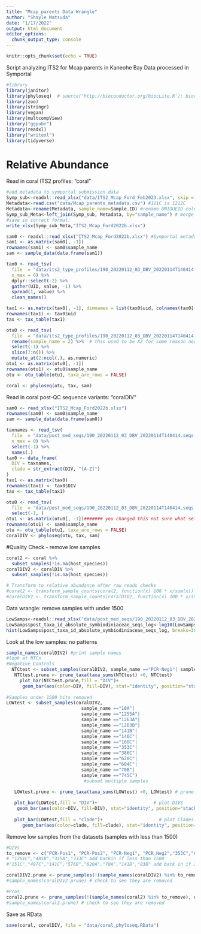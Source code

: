 ```yaml
---
title: "Mcap_parents Data Wrangle"
author: "Shayle Matsuda"
date: "1/17/2022"
output: html_document
editor_options: 
  chunk_output_type: console
---
```


```r
knitr::opts_chunk$set(echo = TRUE)
```
Script analyzing ITS2 for Mcap parents in Kaneohe Bay
Data processed in Symportal

```r
#library
library(janitor)
library(phyloseq)  # source('http://bioconductor.org/biocLite.R'); biocLite('phyloseq')
library(zoo)
library(stringr)
library(vegan)
library(multcompView)
library("ggpubr")
library(readxl)
library("writexl")
library(tidyverse)
```

# Relative Abundance 
Read in coral ITS2 profiles: "coral"
```r
#add metadata to symportal submission data
Symp_sub<-readxl::read_xlsx("data/ITS2_Mcap_Ford_Feb2023.xlsx", skip = 1)
Metadata<-read.csv("data/Mcap_parents_metadata.csv") #121C is 1212C
Metadata<-rename(Metadata, sample_name=Sample.ID) #rename UNIQUEID column to sample_name
Symp_sub_Meta<-left_join(Symp_sub, Metadata, by="sample_name") # merge
#save in correct format:
write_xlsx(Symp_sub_Meta,"ITS2_Mcap_Ford2022b.xlsx")

sam0 <- readxl::read_xlsx("ITS2_Mcap_Ford2022b.xlsx") #Symportal metadata combined from above
sam1 <- as.matrix(sam0[, -1])
rownames(sam1) <- sam0$sample_name
sam <- sample_data(data.frame(sam1))

tax0 <- read_tsv(
  file  = "data/its2_type_profiles/190_20220112_03_DBV_20220114T140414.profiles.relative.abund_and_meta.txt",
  n_max = 6) %>%
  dplyr::select(-2) %>% 
  gather(UID, value, -1) %>% 
  spread(1, value) %>%
  clean_names()

tax1 <- as.matrix(tax0[, -1], dimnames = list(tax0$uid, colnames(tax0[-1])))
rownames(tax1) <- tax0$uid
tax <- tax_table(tax1)

otu0 <- read_tsv(
  file  = "data/its2_type_profiles/190_20220112_03_DBV_20220114T140414.profiles.relative.abund_and_meta.txt") %>% 
  rename(sample_name = 2) %>%  # this used to be X2 for some reason now it's just 2
  select(-1) %>%
  slice(7:n()) %>%
  mutate_at(2:ncol(.), as.numeric)
otu1 <- as.matrix(otu0[, -1])
rownames(otu1) <- otu0$sample_name
otu <- otu_table(otu1, taxa_are_rows = FALSE)

coral <- phyloseq(otu, tax, sam)
```
Read in coral post-QC sequence variants: "coralDIV"
```r
sam0 <- read_xlsx("ITS2_Mcap_Ford2022b.xlsx")
rownames(sam0) <- sam0$sample_name
sam <- sample_data(data.frame(sam0))

taxnames <- read_tsv(
  file  = "data/post_med_seqs/190_20220112_03_DBV_20220114T140414.seqs.relative.abund_only.txt",
  n_max = 0) %>%
  select(-1) %>%
  names(.)
tax0 <- data_frame(
  DIV = taxnames,
  clade = str_extract(DIV, "[A-Z]")
)
tax1 <- as.matrix(tax0)
rownames(tax1) <- tax0$DIV
tax <- tax_table(tax1)

otu0 <- read_tsv(
  file  = "data/post_med_seqs/190_20220112_03_DBV_20220114T140414.seqs.relative.abund_only.txt") %>%
  select(-1, )
otu1 <- as.matrix(otu0[, -1])####### you changed this not sure what select(3:33) was about
rownames(otu1) <- sam0$sample_name
otu <- otu_table(otu1, taxa_are_rows = FALSE)
coralDIV <- phyloseq(otu, tax, sam)
```

#Quality Check - remove low samples
```r
coral2 <- coral %>% 
  subset_samples(!is.na(host_species))
coralDIV2 <- coralDIV %>% 
  subset_samples(!is.na(host_species))

# Transform to relative abundance after raw reads checks
#coral2 <- transform_sample_counts(coral2, function(x) 100 * x/sum(x))
#coralDIV2 <- transform_sample_counts(coralDIV2, function(x) 100 * x/sum(x))


```

Data wrangle: remove samples with under 1500 
```r
LowSamps<-readxl::read_xlsx("data/post_med_seqs/190_20220112_03_DBV_20220114T140414.seqs.absolute.meta_only.xlsx")
LowSamps$post_taxa_id_absolute_symbiodiniaceae_seqs_log<-log10(LowSamps$post_taxa_id_absolute_symbiodiniaceae_seqs)
hist(LowSamps$post_taxa_id_absolute_symbiodiniaceae_seqs_log, breaks=30)
```
Look at the low samples: no patterns
```r
sample_names(coralDIV2) #print sample names
#look at NTCs
#Negative Controls
  NTCtest <- subset_samples(coralDIV2, sample_name =="PCR-Neg1"| sample_name =="PCR-Neg2") #subset multiple samples
   NTCtest.prune <- prune_taxa(taxa_sums(NTCtest) >0, NTCtest)
     plot_bar(NTCtest.prune,fill = "DIV")+
      geom_bar(aes(color=DIV, fill=DIV), stat="identity", position="stack")
     
#Samples under 1500 hits removed
LOWtest <- subset_samples(coralDIV2, 
                            sample_name =="10A"| 
                            sample_name =="1255A"|
                            sample_name =="1263A"|
                            sample_name =="1263B"|
                            sample_name =="141B"|
                            sample_name =="146C"|
                            sample_name =="160C"|
                            sample_name =="353C"|
                            sample_name =="386C"|
                            sample_name =="620C"|
                            sample_name =="684C"|
                            sample_name =="70B"|
                            sample_name =="745C")
                             #subset multiple samples

   LOWtest.prune <- prune_taxa(taxa_sums(LOWtest) >0, LOWtest) # prune all 0s
     
   plot_bar(LOWtest,fill = "DIV")+                     # plot DIVS
    geom_bar(aes(color=DIV, fill=DIV), stat="identity", position="stack")
     
   plot_bar(LOWtest,fill = "clade")+                     # plot Clades
      geom_bar(aes(color=clade, fill=clade), stat="identity", position="stack")
```
 
Remove low samples from the datasets (samples with less than 1500)
```r
#DIVs 
to_remove <- c("PCR-Pos1", "PCR-Pos2", "PCR-Neg1", "PCR_Neg2","353C","684C", "386C","10A","146C","1263B","620C","745C","70B","1255A","146B","1263A","160C") #make list of samples to remove with less than 1299 seqs
# "1261C","485B","315A","333C" add backin if less than 1500
#"151C","497C","141C","576B","620A","70A","141B","83B" add back in if 2k cutoff

coralDIV2.prune <- prune_samples(!(sample_names(coralDIV2) %in% to_remove), coralDIV2) #remove
#sample_names(coralDIV2.prune) # check to see they are removed

#Pros
coral2.prune <- prune_samples(!(sample_names(coral2) %in% to_remove), coral2) #remove
#sample_names(coral2.prune) # check to see they are removed

```

Save as RData
```r
save(coral, coralDIV, file = "data/coral_phyloseq.RData")
```
